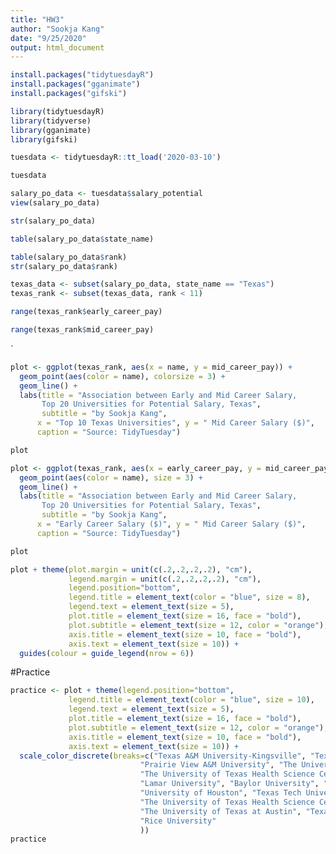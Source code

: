 ```yaml
---
title: "HW3"
author: "Sookja Kang"
date: "9/25/2020"
output: html_document
---
```


```r
install.packages("tidytuesdayR")
install.packages("gganimate")
install.packages("gifski")
```


```r
library(tidytuesdayR)
library(tidyverse)
library(gganimate)
library(gifski)

```
```r
tuesdata <- tidytuesdayR::tt_load('2020-03-10')
```
```r
tuesdata
```
```r
salary_po_data <- tuesdata$salary_potential
view(salary_po_data)
```

```r
str(salary_po_data)

```

```r
table(salary_po_data$state_name)
```

```r
table(salary_po_data$rank)
str(salary_po_data$rank)
```
```r
texas_data <- subset(salary_po_data, state_name == "Texas")
texas_rank <- subset(texas_data, rank < 11)
```
```r
range(texas_rank$early_career_pay)
```
```r
range(texas_rank$mid_career_pay)
```

`
```r
plot <- ggplot(texas_rank, aes(x = name, y = mid_career_pay)) +
  geom_point(aes(color = name), colorsize = 3) +
  geom_line() +
  labs(title = "Association between Early and Mid Career Salary, 
       Top 20 Universities for Potential Salary, Texas", 
       subtitle = "by Sookja Kang",
      x = "Top 10 Texas Universities", y = " Mid Career Salary ($)",
      caption = "Source: TidyTuesday")

plot
```

```r
plot <- ggplot(texas_rank, aes(x = early_career_pay, y = mid_career_pay)) +
  geom_point(aes(color = name), size = 3) +
  geom_line() +
  labs(title = "Association between Early and Mid Career Salary, 
       Top 20 Universities for Potential Salary, Texas", 
       subtitle = "by Sookja Kang",
      x = "Early Career Salary ($)", y = " Mid Career Salary ($)",
      caption = "Source: TidyTuesday")

plot
```

```r
plot + theme(plot.margin = unit(c(.2,.2,.2,.2), "cm"),
             legend.margin = unit(c(.2,.2,.2,.2), "cm"),
             legend.position="bottom",  
             legend.title = element_text(color = "blue", size = 8), 
             legend.text = element_text(size = 5), 
             plot.title = element_text(size = 16, face = "bold"), 
             plot.subtitle = element_text(size = 12, color = "orange"), 
             axis.title = element_text(size = 10, face = "bold"), 
             axis.text = element_text(size = 10)) +
  guides(colour = guide_legend(nrow = 6))

```

#Practice
```r
practice <- plot + theme(legend.position="bottom",  
             legend.title = element_text(color = "blue", size = 10), 
             legend.text = element_text(size = 5), 
             plot.title = element_text(size = 16, face = "bold"), 
             plot.subtitle = element_text(size = 12, color = "orange"), 
             axis.title = element_text(size = 10, face = "bold"), 
             axis.text = element_text(size = 10)) + 
  scale_color_discrete(breaks=c("Texas A&M University-Kingsville", "Texas Christian University", "LeTourneau University", 
                             "Prairie View A&M University", "The University of Texas at Arlington",
                             "The University of Texas Health Science Center at San Antonio", "The University of Texas at Dallas",
                             "Lamar University", "Baylor University", "Trinity University", "The University of Texas Medical Branch",
                             "University of Houston", "Texas Tech University Health Sciences Center", "Texas Tech University",  
                             "The University of Texas Health Science Center at Houston", "Southern Methodist University", 
                             "The University of Texas at Austin", "Texas A&M University-College Station", "The King's University", 
                             "Rice University"
                             ))
practice
```





